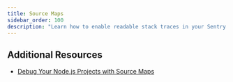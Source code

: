 ```yaml
---
title: Source Maps
sidebar_order: 100
description: "Learn how to enable readable stack traces in your Sentry errors."
---
```


<PlatformContent includePath="sourcemaps/primer" />

<PlatformContent includePath="sourcemaps/overview" />

## Additional Resources

- [Debug Your Node.js Projects with Source Maps](https://blog.sentry.io/2019/02/20/debug-node-source-maps)
